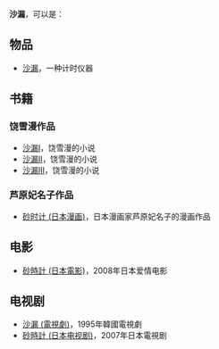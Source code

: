 '''沙漏'''，可以是：
== 物品 ==
*[[沙漏|沙漏]]，一种计时仪器

== 书籍 ==
=== 饶雪漫作品 ===
*[[沙漏Ⅰ|沙漏Ⅰ]]，饶雪漫的小说
*[[沙漏Ⅱ|沙漏Ⅱ]]，饶雪漫的小说
*[[沙漏Ⅲ|沙漏Ⅲ]]，饶雪漫的小说

=== 芦原妃名子作品 ===
*[[砂时计_(日本漫画)|砂时计 (日本漫画)]]，日本漫画家芦原妃名子的漫画作品

== 电影 ==
*[[砂時計_(日本電影)|砂時計 (日本電影)]]，2008年日本爱情电影

== 电视剧 ==
*[[沙漏_(電視劇)|沙漏 (電視劇)]]，1995年韓國電視劇
*[[砂時計_(日本电视剧)|砂時計 (日本电视剧)]]，2007年日本電視剧

{{disambig|Cat=二字消歧义}}
